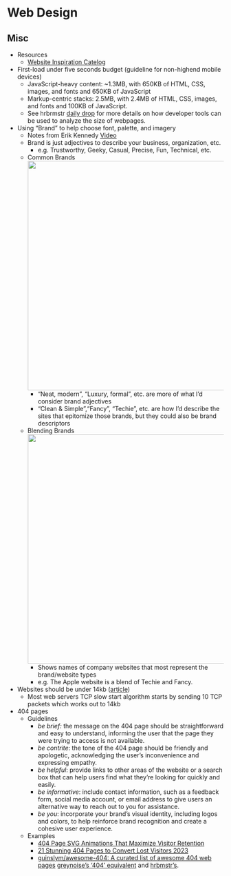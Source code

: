 # Web Design {#sec-webdes .unnumbered}

## Misc {#sec-webdes-misc .unnumbered}

-   Resources
    -   [Website Inspiration Catelog](https://www.curated.design/)
-   First-load under five seconds budget (guideline for non-highend mobile devices)
    -   JavaScript-heavy content: \~1.3MB, with 650KB of HTML, CSS, images, and fonts and 650KB of JavaScript
    -   Markup-centric stacks: 2.5MB, with 2.4MB of HTML, CSS, images, and fonts and 100KB of JavaScript.
    -   See hrbrmstr [daily drop](https://dailydrop.hrbrmstr.dev/2024/02/02/drop-414-2024-02-02-weekend-project-edition/) for more details on how developer tools can be used to analyze the size of webpages.
-   Using "Brand" to help choose font, palette, and imagery
    -   Notes from Erik Kennedy [Video](https://www.youtube.com/watch?v=JOQJO_V7sew&ab_channel=LearnUIDesign)
    -   Brand is just adjectives to describe your business, organization, etc.
        -   e.g. Trustworthy, Geeky, Casual, Precise, Fun, Technical, etc.
    -   Common Brands\
        ![](_resources/Web-Design.resources/brands-fonts-palettes-imgs-1.png){.lightbox group="brand" width="532"}
        -   "Neat, modern", "Luxury, formal", etc. are more of what I'd consider brand adjectives
        -   "Clean & Simple","Fancy", "Techie", etc. are how I'd describe the sites that epitomize those brands, but they could also be brand descriptors
    -   Blending Brands\
        ![](_resources/Web-Design.resources/brand-cross-examples-1.png){.lightbox group="brand" width="532"}
        -   Shows names of company websites that most represent the brand/website types
        -   e.g. The Apple website is a blend of Techie and Fancy.
-   Websites should be under 14kb ([article](https://endtimes.dev/why-your-website-should-be-under-14kb-in-size/))
    -   Most web servers TCP slow start algorithm starts by sending 10 TCP packets which works out to 14kb
-   404 pages
    -   Guidelines
        -   *be brief:* the message on the 404 page should be straightforward and easy to understand, informing the user that the page they were trying to access is not available.
        -   *be contrite*: the tone of the 404 page should be friendly and apologetic, acknowledging the user's inconvenience and expressing empathy.
        -   *be helpful*: provide links to other areas of the website or a search box that can help users find what they're looking for quickly and easily.
        -   *be informative*: include contact information, such as a feedback form, social media account, or email address to give users an alternative way to reach out to you for assistance.
        -   *be you*: incorporate your brand's visual identity, including logos and colors, to help reinforce brand recognition and create a cohesive user experience.
    -   Examples
        -   [404 Page SVG Animations That Maximize Visitor Retention](https://www.svgator.com/blog/404-page-svg-animations/)
        -   [21 Stunning 404 Pages to Convert Lost Visitors 2023](https://optinmonster.com/best-404-page-examples/)
        -   [guinslym/awesome-404: A curated list of awesome 404 web pages](https://github.com/guinslym/awesome-404) [greynoise's '404' equivalent](https://viz.greynoise.io/ip/19.5.4.1) and [hrbmstr's](https://rud.is/404).
